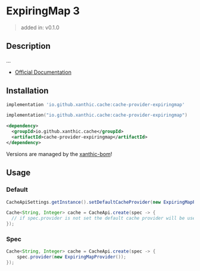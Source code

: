 
# ExpiringMap 3

> added in: v0.1.0

## Description

...

- [Official Documentation](https://github.com/jhalterman/expiringmap#expiringmap)

## Installation

<Tabs groupId="dependency">
<TabItem value="gradle-groovy" label="Gradle - Groovy">

```groovy
implementation 'io.github.xanthic.cache:cache-provider-expiringmap'
```

</TabItem>
<TabItem value="gradle-kotlin" label="Gradle - Kotlin DSL">

```kotlin
implementation("io.github.xanthic.cache:cache-provider-expiringmap")
```

</TabItem>
<TabItem value="maven" label="Maven">

```xml
<dependency>
  <groupId>io.github.xanthic.cache</groupId>
  <artifactId>cache-provider-expiringmap</artifactId>
</dependency>
```

</TabItem>
</Tabs>

<Alert severity="info" variant="outlined">Versions are managed by the <a href="/getting-started/installation">xanthic-bom</a>!</Alert>

## Usage

### Default

```java
CacheApiSettings.getInstance().setDefaultCacheProvider(new ExpiringMapProvider());

Cache<String, Integer> cache = CacheApi.create(spec -> {
  // if spec.provider is not set the default cache provider will be used
});
```

### Spec

```java
Cache<String, Integer> cache = CacheApi.create(spec -> {
    spec.provider(new ExpiringMapProvider());
});
```
